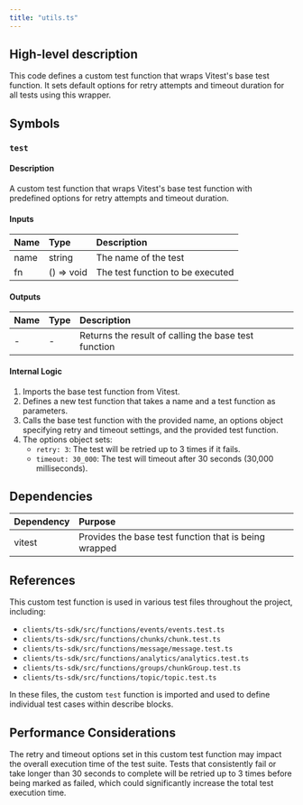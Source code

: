 ```yaml
---
title: "utils.ts"
---
```


## High-level description
This code defines a custom test function that wraps Vitest's base test function. It sets default options for retry attempts and timeout duration for all tests using this wrapper.

## Symbols

### `test`
#### Description
A custom test function that wraps Vitest's base test function with predefined options for retry attempts and timeout duration.

#### Inputs
| Name | Type | Description |
|:-----|:-----|:------------|
| name | string | The name of the test |
| fn | () =&gt; void | The test function to be executed |

#### Outputs
| Name | Type | Description |
|:-----|:-----|:------------|
| - | - | Returns the result of calling the base test function |

#### Internal Logic
1. Imports the base test function from Vitest.
2. Defines a new test function that takes a name and a test function as parameters.
3. Calls the base test function with the provided name, an options object specifying retry and timeout settings, and the provided test function.
4. The options object sets:
   - `retry: 3`: The test will be retried up to 3 times if it fails.
   - `timeout: 30_000`: The test will timeout after 30 seconds (30,000 milliseconds).

## Dependencies
| Dependency | Purpose |
|:-----------|:--------|
| vitest | Provides the base test function that is being wrapped |

## References
This custom test function is used in various test files throughout the project, including:
- `clients/ts-sdk/src/functions/events/events.test.ts`
- `clients/ts-sdk/src/functions/chunks/chunk.test.ts`
- `clients/ts-sdk/src/functions/message/message.test.ts`
- `clients/ts-sdk/src/functions/analytics/analytics.test.ts`
- `clients/ts-sdk/src/functions/groups/chunkGroup.test.ts`
- `clients/ts-sdk/src/functions/topic/topic.test.ts`

In these files, the custom `test` function is imported and used to define individual test cases within describe blocks.

## Performance Considerations
The retry and timeout options set in this custom test function may impact the overall execution time of the test suite. Tests that consistently fail or take longer than 30 seconds to complete will be retried up to 3 times before being marked as failed, which could significantly increase the total test execution time.